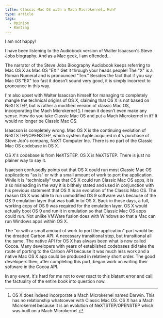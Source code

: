 ```yaml
---
title: Classic Mac OS with a Mach Microkernel… Huh?
type: article
tags:
  - Opinion
  - Ranting
---
```


I am not happy!

I have been listening to the Audiobook version of Walter Isaacson's Steve Jobs biography. And as a Mac geek, I am offended…

The narrator of the Steve Jobs Bioography Audiobook keeps referring to Mac OS X as Mac OS "EX." Get it through your heads people! The "X" is a Roman Numeral and is pronounced "Ten." Besides the fact that if you say Mac OS "EX" too fast it doesn't sound very good, it is simply incorrect to pronounce in this way.

I'm also upset with Walter Isaacson himself for managing to completely mangle the technical origins of OS X, claiming that OS X is not based on NeXTSTEP, but is rather a modified version of classic Mac OS, incorporating the Mach Microkernel [1](#mach-fn1). I mean it doesn't even make any sense. How do you take Classic Mac OS and put a Mach Microkernel in it? It would no longer be Classic Mac OS.

Isaacson is completely wrong. Mac OS X is the continuing evolution of NeXTSTEP/OPENSTEP, which system Apple acquired in it's purchase of Steve Job's company, NeXT Computer Inc. There is no part of the Classic Mac OS codebase in OS X.

OS X's codebase is from NeXTSTEP. OS X is NeXTSTEP. There is just no plainer way to say it.

Isaacson confusedly points out that OS X could run most Classic Mac OS applications "as is" or with a small amount of work to port the application. While it is "technically" true that OS X could run Classic Mac OS apps, it is also misleading in the way it is blithely stated and used in conjunction with his previous statement that OS X is an evolution of the Classic Mac OS. The reason OS X was able to run unmodified OS 9 software was because of the OS 9 emulation layer that was built in to OS X. Back in those days, a full, working copy of OS 9 was required for the emulation layer. OS X would actually boot OS 9 and run it in emulation so that Classic Mac OS apps could run. Not unlike VMWare fusion does with Windows so that a Mac can run Windows apps within OS X.

The "or with a small amount of work to port the application" part would be the dreaded Carbon API. A necessary transitional step, but transitional all the same. The native API for OS X has always been what is now called Cocoa. Many developers with years of established codebases did take the route of porting to the Carbon API because it was much less work and a native Mac OS X app could be produced in relatively short order. The good developers then, after completing this port, began work on writing their software in the Cocoa API.

In any event, it's hard for me not to over react to this blatant error and call the factuality of the entire book into question now.

* * *

1.  OS X does indeed incorporate a Mach Microkernel named Darwin. This has no relationship whatsoever with Classic Mac OS. OS X has a Mach Microkernel because it is an evolution of NeXTSTEP/OPENSTEP which was built on a Mach Microkernel [↩](#mach-fn1-ref)
